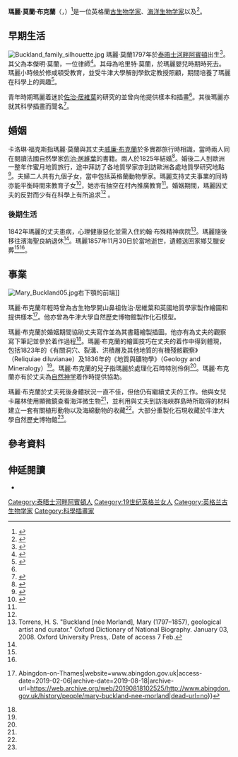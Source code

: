 {{Infobox scientist
| name              = 瑪麗·布克蘭
| image             = Mary Morland Buckland, from an original photograph.jpg
| image_size        = 
| alt               = 
| caption           = 
| birth_date        = 1797年11月20日
| birth_place       = 英格蘭[[伯克郡|伯克郡]][[泰晤士河畔阿賓頓|泰晤士河畔阿賓頓]]
| death_date        = {{dda|1857|11|30 |1797|11|20|df=y}}
| death_place       = 英格蘭[[牛津郡|牛津郡]]{{tsl|en|Islip, Oxfordshire|牛津郡艾臘|艾臘}}
| fields            = 古生物學
| spouse            = {{marriage|[[威廉·布克蘭|威廉·布克蘭]]|1825|1856}}
}}
'''瑪麗·莫蘭·布克蘭'''（{{bd|1797年|11月20日|1857年|11月30日}}，{{lang|en|Mary Morland Buckland}}）<ref>{{cite web |last=Frith |first=Uta |url=http://blogs.royalsociety.org/history-of-science/2011/02/07/females-fossils-hyenas-1/ |title=Females, Fossils and Hyenas – part 1 |work=Blogs: The repository |publisher=The Royal Society |date=2011-02-07 |accessdate=2012-09-24 |archive-date=2014-03-03 |archive-url=https://web.archive.org/web/20140303041757/http://blogs.royalsociety.org/history-of-science/2011/02/07/females-fossils-hyenas-1/ |dead-url=no }}</ref>是一位英格蘭[[古生物学|古生物学家]]、[[海洋生物学|海洋生物学家]]以及{{tsl|en|scientific illustrator|科學插畫家}}<ref>{{cite encyclopedia |last=Burek |first=C. V. |authorlink= |editor=Gonzales, M. H. |editor-link= |encyclopedia=Proyecto Penelope – The role of the history of science in secondary education |title=Where are the Women in Science? A case study using women in the history of geology to develop a European curriculum |trans-title= |url=http://www.gobcan.es/educacion/3/Usrn/fundoro/archivos%20adjuntos/publicaciones/penelope/13_Burek_Penelope.pdf |language= |edition= |date= |year=2002 |month= |publisher=Fundación Canaria Orotava de Historia de La Ciencia |volume= |location=Tenerife, Spain |id= |isbn= |oclc= |doi= |pages=214–221 |quote= |ref= |accessdate=2012-09-26 |archive-date=2019-09-04 |archive-url=https://web.archive.org/web/20190904215207/http://www.fundacionorotava.org/ |dead-url=yes }}</ref>。

== 早期生活 ==
[[File:Buckland_family_silhouette.jpg|thumb]]
瑪麗·莫蘭1797年於[[泰晤士河畔阿賓頓|泰晤士河畔阿賓頓]]出生<ref name="google1">{{cite encyclopedia|last=Ogilvie|first=Marilyn Bailey|title=Buckland, Mary Morland|encyclopedia=Women in science : antiquity through the nineteenth century : a biographical dictionary with annotated bibliography|year=1986|publisher=MIT Press|location=Cambridge, Massachusetts|isbn=9780262650380|page=49|url=https://books.google.com/books?id=6k5zd07FCCsC&pg=PA49|edition=4th print.|access-date=2020-08-01|archive-date=2020-09-22|archive-url=https://web.archive.org/web/20200922082022/https://books.google.com/books?id=6k5zd07FCCsC&pg=PA49|dead-url=no}}</ref>。其父為本傑明·莫蘭，一位律師<ref>{{cite web |last=Frith |first=Uta |url=http://blogs.royalsociety.org/history-of-science/2011/02/11/females-fossils-hyenas-2/ |title=Females, Fossils and Hyenas – part 2 |work=Blogs: The repository |publisher=The Royal Society |date=2011-02-11 |accessdate=2012-09-24 |archive-date=2014-03-06 |archive-url=https://web.archive.org/web/20140306033352/http://blogs.royalsociety.org/history-of-science/2011/02/11/females-fossils-hyenas-2/ |dead-url=no }}</ref>。其母為哈里特·莫蘭，於瑪麗嬰兒時期時死去。瑪麗小時候於修咸頓受教育，並受牛津大學解剖學欽定教授{{tsl|en|Christopher Pegge|克里斯托弗·佩吉}}照顧，期間培養了瑪麗在科學上的興趣<ref name=":2">{{cite web |author=AAAHS |url=https://www.abingdon.gov.uk/history/people/mary-buckland-nee-morland |title=Mary Buckland, Nee Morland. |publisher=Abingdon-on-Thames |year=2015 |accessdate=2020-08-01 |archive-date=2021-01-22 |archive-url=https://web.archive.org/web/20210122193414/https://abingdon.gov.uk/history/people/mary-buckland-nee-morland |dead-url=no }}</ref>。

青年時期瑪麗着迷於[[喬治·居維葉|佐治·居維葉]]的研究的並曾向他提供樣本和插畫<ref name=":2" />。其後瑪麗亦就其科學插畫而聞名<ref name=":3">{{cite book |author1=Cynthia V. Burek |author2=Bettie Higgs |title=The Role of Women in the History of Geology |publisher=Geological Society of London |location=London |isbn=1862392277}}</ref>。

== 婚姻 ==
卡洛琳·福克斯指瑪麗·莫蘭與其丈夫[[威廉·布克蘭|威廉·布克蘭]]於多實郡旅行時相識，當時兩人同在閱讀法國自然學家[[喬治·居維葉|佐治·居維葉]]的書籍。兩人於1825年結婚<ref>{{cite book|last=Gordon|first=Elizabeth|title=The life and Correspondence of William Buckland|url=https://archive.org/details/in.ernet.dli.2015.21292|year=1894|publisher=John Murray|location=London|pages=[https://archive.org/details/in.ernet.dli.2015.21292/page/n115 91]}}</ref>。婚後二人到歐洲一整年作蜜月地質旅行，途中拜訪了各地質學家亦到訪歐洲各處地質學研究地點<ref name="autogenerated1">{{cite web |url=http://www.oum.ox.ac.uk/learning/pdfs/buckland.pdf |title=William Buckland |work=Learning more |publisher=Oxford University Museum of Natural History |accessdate=2012-09-24 |archive-date=2018-04-22 |archive-url=https://web.archive.org/web/20180422005923/http://www.oum.ox.ac.uk/learning/pdfs/buckland.pdf |dead-url=yes }}</ref>。夫婦二人共有九個子女，當中包括英格蘭動物學家{{tsl|en|Francis Trevelyan Buckland|弗朗西斯·布克蘭}}。瑪麗支持丈夫事業的同時亦能平衡時間來教育子女<ref name=":4">{{cite book |author1=William Buckland |author2=David Knight |title=Geology and Mineralogy Considered with Reference to Natural Theology Volume 1 |date=2003 |publisher=Natural History Meseum & Routledge}}</ref>，她亦有抽空在村內推廣教育<ref name=":4" />。婚姻期間，瑪麗因丈夫的反對而少有在科學上有所追求<ref name=":3" /> 。

=== 後期生活 ===
1842年瑪麗的丈夫患病，心理健康惡化並需入住約翰·布殊精神病院<ref name=":5">Torrens, H. S. "Buckland [née Morland], Mary (1797–1857), geological artist and curator." Oxford Dictionary of National Biography.  January 03, 2008. Oxford University Press,. Date of access 7 Feb.</ref>。瑪麗隨後移往濱海聖良納退休<ref name=":4"/>。瑪麗1857年11月30日於當地逝世，遺體送回家鄉艾臘安葬<ref name=":3" /><ref name=":5" />。

== 事業 ==
[[File:Mary_Buckland05.jpg|thumb]]右下顎的前端]]

瑪麗·布克蘭年輕時曾為古生物學開山鼻祖佐治·居維葉和英國地質學家{{tsl|en|William Conybeare (geologist)|威廉·康尼貝爾}}製作繪圖和提供樣本<ref name=":1">{{Cite web|url=http://www.abingdon.gov.uk/history/people/mary-buckland-nee-morland|title=Mary Buckland, nee Morland {{!}} Abingdon-on-Thames|website=www.abingdon.gov.uk|access-date=2019-02-06|archive-date=2019-08-18|archive-url=https://web.archive.org/web/20190818102525/http://www.abingdon.gov.uk/history/people/mary-buckland-nee-morland|dead-url=no}}</ref>。他亦曾為牛津大學自然歷史博物館製作化石模型。

瑪麗·布克蘭於婚姻期間協助丈夫寫作並為其書籍繪製插圖。他亦有為丈夫的觀察寫下筆記並參於着作過程<ref name=":5" />。瑪麗·布克蘭的繪圖技巧在丈夫的着作中得到體現，包括1823年的《有關洞穴、裂溝、洪積層及其他地質的有機殘骸觀察》（Reliquiae diluvianae）及1836年的《地質與礦物學》（Geology and Mineralogy）<ref name=":5" />。瑪麗·布克蘭的兒子指瑪麗於處理化石時特別伶俐<ref name=":5" />。瑪麗·布克蘭亦有於丈夫為[[自然神学|自然神学]]着作時提供協助。

瑪麗·布克蘭於丈夫死後身體狀況一直不佳，但他仍有繼續丈夫的工作。他與女兒卡羅林使用顯微鏡查看海洋微生物<ref name=":1" />，並利用與丈夫到訪海峽群島時所取得的材料建立一套有關植形動物以及海綿動物的收藏<ref name=":5" />。大部分重製化石現收藏於牛津大學自然歷史博物館<ref name=":4" />。

== 參考資料 ==
{{Reflist|2}}

== 伸延閱讀 ==

*{{cite encyclopedia|url=http://www.oxforddnb.com/view/article/46486|title=Buckland (née Morland), Mary |encyclopedia=Oxford Dictionary of National Biography|accessdate=2012-09-24|year=2004|last=Torrens|first=H.S.|doi=10.1093/ref:odnb/46486}}

{{commons category|Mary Buckland}}

{{Authority control}}

{{DEFAULTSORT:Buckland, Mary}}
[[Category:泰晤士河畔阿賓頓人|Category:泰晤士河畔阿賓頓人]]
[[Category:19世纪英格兰女人|Category:19世纪英格兰女人]]
[[Category:英格兰古生物学家|Category:英格兰古生物学家]]
[[Category:科學插畫家|Category:科學插畫家]]